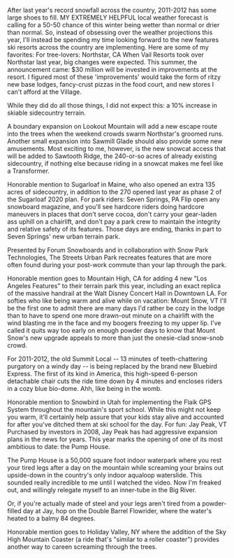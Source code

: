 After last year's record snowfall across the country, 2011-2012 has some large shoes to fill.
MY EXTREMELY HELPFUL local weather forecast is calling for a 50-50 chance of this winter being wetter than normal or drier than normal. So, instead of obsessing over the weather projections this year, I'll instead be spending my time looking forward to the new features ski resorts across the country are implementing. Here are some of my favorites:
For tree-lovers: Northstar, CA
When Vail Resorts took over Northstar last year, big changes were expected. This summer, the announcement came: $30 million will be invested in improvements at the resort. I figured most of these 'improvements' would take the form of ritzy new base lodges, fancy-crust pizzas in the food court, and new stores I can't afford at the Village.

While they did do all those things, I did not expect this: a 10% increase in skiable sidecountry terrain.

A boundary expansion on Lookout Mountain will add a new escape route into the trees when the weekend crowds swarm Northstar's groomed runs. Another small expansion into Sawmill Glade should also provide some new amusements. Most exciting to me, however, is the new snowcat access that will be added to Sawtooth Ridge, the 240-or-so acres of already existing sidecountry, if nothing else because riding in a snowcat makes me feel like a Transformer.

Honorable mention to Sugarloaf in Maine, who also opened an extra 135 acres of sidecountry, in addition to the 270 opened last year as phase 2 of the Sugarloaf 2020 plan.
For park riders: Seven Springs, PA
Flip open any snowboard magazine, and you'll see hardcore riders doing hardcore maneuvers in places that don't serve cocoa, don't carry your gear-laden ass uphill on a chairlift, and don't pay a park crew to maintain the integrity and relative safety of its features. Those days are ending, thanks in part to Seven Springs' new urban terrain park.

Presented by Forum Snowboards and in collaboration with Snow Park Technologies, The Streets Urban Park recreates features that are more often found during your post-work commute than your lap through the park.

Honorable mention goes to Mountain High, CA for adding 4 new "Los Angeles Features" to their terrain park this year, including an exact replica of the massive handrail at the Walt Disney Concert Hall in Downtown LA.
For softies who like being warm and alive while on vacation: Mount Snow, VT
I'll be the first one to admit there are many days I'd rather be cozy in the lodge than to have to spend one more drawn-out minute on a chairlift with the wind blasting me in the face and my boogers freezing to my upper lip. I've called it quits way too early on enough powder days to know that Mount Snow's new upgrade appeals to more than just the onesie-clad snow-snob crowd.

For 2011-2012, the old Summit Local -- 13 minutes of teeth-chattering purgatory on a windy day -- is being replaced by the brand new Bluebird Express. The first of its kind in America, this high-speed 6-person detachable chair cuts the ride time down by 4 minutes and encloses riders in a cozy blue bio-dome. Ahh, like being in the womb.

Honorable mention to Snowbird in Utah for implementing the Flaik GPS System throughout the mountain's sport school. While this might not keep you warm, it'll certainly help assure that your kids stay alive and accounted for after you've ditched them at ski school for the day.
For fun: Jay Peak, VT
Purchased by investors in 2008, Jay Peak has had aggressive expansion plans in the news for years. This year marks the opening of one of its most ambitious to date: the Pump House.

The Pump House is a 50,000 square foot indoor waterpark where you rest your tired legs after a day on the mountain while screaming your brains out upside-down in the country's only indoor aqualoop waterslide. This sounded really incredible to me until I watched the video. Now I'm freaked out, and willingly relegate myself to an inner-tube in the Big River.

Or, if you're actually made of steel and your legs aren't tired from a powder-filled day at Jay, hop on the Double Barrel Flowrider, where the water's heated to a balmy 84 degrees.

Honorable mention goes to Holiday Valley, NY where the addition of the Sky High Mountain Coaster (a ride that's "similar to a roller coaster") provides another way to careen screaming through the trees.